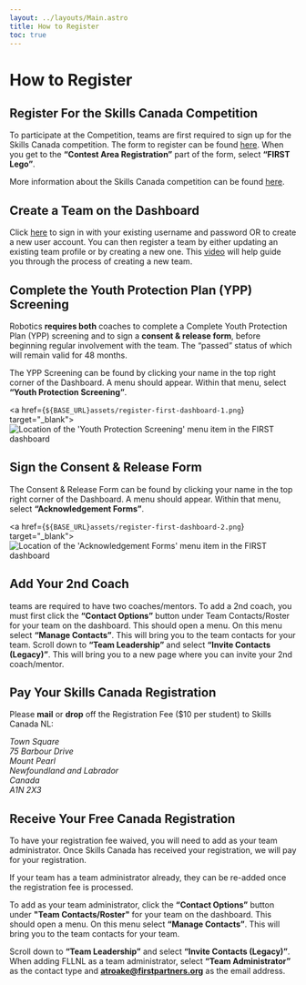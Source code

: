 ```yaml
---
layout: ../layouts/Main.astro
title: How to Register
toc: true
---
```




# How to Register

## Register For the Skills Canada Competition

To participate at the  Competition, teams are first required to sign up for the Skills Canada competition.
The form to register can be found [here](https://docs.google.com/forms/d/e/1FAIpQLSe9t_Z6tERIcqnC-nXlniQDdiaum3Y4_x2XmA6fYt9_PJa0OA/viewform).
When you get to the **“Contest Area Registration”** part of the form, select **“FIRST Lego”**.

More information about the Skills Canada competition can be found [here](https://skillscanadanl.ca/competitions/skills-canada-intermediate-challenge/).

## Create a Team on the <FIRST/> Dashboard

Click [here](https://www.firstinspires.org/) to sign in with your existing username and password OR to create a new user
account. You can then register a team by either updating an existing team profile or by creating a new one. This
[video](https://drive.google.com/file/d/13ApLwcIwKjYeFDRUddXJEv6nlkNoA9UR/view?usp=sharing) will help guide you through
the process of creating a new team.

## Complete the Youth Protection Plan (YPP) Screening

<FIRST/> Robotics **requires both** coaches to complete a Complete Youth Protection Plan (YPP) screening and to sign a
**<FIRST/> consent & release form**, before beginning regular involvement with the team. The “passed” status of which will
remain valid for 48 months.

The YPP Screening can be found by clicking your name in the top right corner of the <FIRST/> Dashboard. A menu should
appear. Within that menu, select **“Youth Protection Screening”**.

<a href={`${BASE_URL}assets/register-first-dashboard-1.png`} target="_blank">
	![Location of the 'Youth Protection Screening' menu item in the FIRST dashboard](/assets/register-first-dashboard-1.png)
</a>

## Sign the <FIRST/> Consent & Release Form

The <FIRST/> Consent & Release Form can be found by clicking your name in the top right corner of the <FIRST/> Dashboard.
A menu should appear. Within that menu, select **“Acknowledgement Forms”**.

<a href={`${BASE_URL}assets/register-first-dashboard-2.png`} target="_blank">
	![Location of the 'Acknowledgement Forms' menu item in the FIRST dashboard](/assets/register-first-dashboard-2.png)
</a>

## Add Your 2nd Coach

<FIRSTLEGO/> teams are required to have two coaches/mentors. To add a 2nd coach, you must first click the
**“Contact Options”** button under Team Contacts/Roster for your team on the <FIRST/> dashboard. This should open a
menu. On this menu select **“Manage Contacts”**. This will bring you to the team contacts for your team. Scroll
down to **“Team Leadership”** and select **“Invite Contacts (Legacy)”**. This will bring you to a new page
where you can invite your 2nd coach/mentor.

## Pay Your Skills Canada Registration

Please **mail** or **drop** off the Registration Fee ($10 per student) to Skills Canada NL:

<address>
	Town Square<br/>
	75 Barbour Drive<br/>
	Mount Pearl<br/>
	Newfoundland and Labrador<br/>
	Canada<br/>
	A1N 2X3
</address>

## Receive Your Free <FIRST/> Canada Registration

To have your <FIRST/> registration fee waived, you will need to add <FLLNL/> as your team administrator. Once Skills
Canada has received your registration, we will pay for your <FIRST/> registration.

If your team has a team administrator already, they can be re-added once the registration fee is processed.

To add <FLLNL/> as your team administrator, click the **“Contact Options”** button under
**"Team Contacts/Roster"** for your team on the <FIRST/> dashboard. This should open a menu. On this menu select
**“Manage Contacts”**. This will bring you to the team contacts for your team.

Scroll down to **“Team Leadership”** and select **“Invite Contacts (Legacy)”**. When adding FLLNL as a team
administrator, select **“Team Administrator”** as the contact type and **atroake@firstpartners.org** as the email
address.

